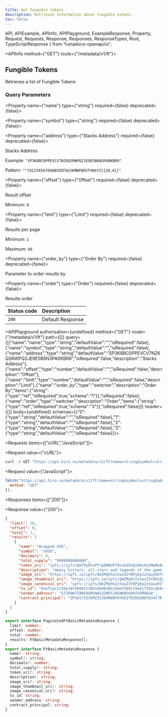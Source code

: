 ```yaml
---
title: Get fungible tokens
description: Retrieves information about fungible tokens.
toc: false
---
```


  API,
  APIExample,
  APIInfo,
  APIPlayground,
  ExampleResponse,
  Property,
  Request,
  Requests,
  Response,
  Responses,
  ResponseTypes,
  Root,
  TypeScriptResponse
} from 'fumadocs-openapi/ui';

<Root baseUrl="https://api.hiro.so">

<API>

<APIInfo method={"GET"} route={"/metadata/v1/ft"}>

## Fungible Tokens

Retrieves a list of Fungible Tokens

### Query Parameters

<Property name={"name"} type={"string"} required={false} deprecated={false}>

</Property>

<Property name={"symbol"} type={"string"} required={false} deprecated={false}>

</Property>

<Property name={"address"} type={"Stacks Address"} required={false} deprecated={false}>

Stacks Address

<span>Example: `"SP3K8BC0PPEVCV7NZ6QSRWPQ2JE9E5B6N3PA0KBR9"`</span>

<span>Pattern: `"^[0123456789ABCDEFGHJKMNPQRSTVWXYZ]{28,41}"`</span>

</Property>

<Property name={"offset"} type={"Offset"} required={false} deprecated={false}>

Result offset

<span>Minimum: `0`</span>

</Property>

<Property name={"limit"} type={"Limit"} required={false} deprecated={false}>

Results per page

<span>Minimum: `1`</span>

<span>Maximum: `60`</span>

</Property>

<Property name={"order_by"} type={"Order By"} required={false} deprecated={false}>

Parameter to order results by

</Property>

<Property name={"order"} type={"Order"} required={false} deprecated={false}>

Results order

</Property>

| Status code | Description |
| :------ | :------ |
| `200` | Default Response |

<APIPlayground authorization={undefined} method={"GET"} route={"/metadata/v1/ft"} path={[]} query={[{"name":"name","type":"string","defaultValue":"","isRequired":false},{"name":"symbol","type":"string","defaultValue":"","isRequired":false},{"name":"address","type":"string","defaultValue":"SP3K8BC0PPEVCV7NZ6QSRWPQ2JE9E5B6N3PA0KBR9","isRequired":false,"description":"Stacks Address"},{"name":"offset","type":"number","defaultValue":"","isRequired":false,"description":"Offset"},{"name":"limit","type":"number","defaultValue":"","isRequired":false,"description":"Limit"},{"name":"order_by","type":"switcher","description":"Order By","items":{"string":{"type":"ref","isRequired":true,"schema":"1"}},"isRequired":false},{"name":"order","type":"switcher","description":"Order","items":{"string":{"type":"ref","isRequired":true,"schema":"3"}},"isRequired":false}]} header={[]} body={undefined} schemas={{"0":{"type":"string","defaultValue":"","isRequired":false},"1":{"type":"string","defaultValue":"","isRequired":false},"2":{"type":"string","defaultValue":"","isRequired":false},"3":{"type":"string","defaultValue":"","isRequired":false}}}>

</APIPlayground>

</APIInfo>

<APIExample>

<Requests items={["cURL","JavaScript"]}>

<Request value={"cURL"}>

```bash
curl -X GET "https://api.hiro.so/metadata/v1/ft?name=string&symbol=string&address=SP3K8BC0PPEVCV7NZ6QSRWPQ2JE9E5B6N3PA0KBR9&offset=0&limit=1&order_by=name&order=asc"
```

</Request>

<Request value={"JavaScript"}>

```js
fetch("https://api.hiro.so/metadata/v1/ft?name=string&symbol=string&address=SP3K8BC0PPEVCV7NZ6QSRWPQ2JE9E5B6N3PA0KBR9&offset=0&limit=1&order_by=name&order=asc", {
  method: "GET"
});
```

</Request>

</Requests>

<Responses items={["200"]}>

<Response value={"200"}>

<ResponseTypes>

<ExampleResponse>

```json
{
  "limit": 20,
  "offset": 0,
  "total": 1,
  "results": [
    {
      "name": "Wrapped USD",
      "symbol": "xUSD",
      "decimals": 8,
      "total_supply": "9999980000000",
      "token_uri": "ipfs://ipfs/Qmf9yDYuPTrp8NRUFf8xxDd5Ud24Dx9uYMwMn8o8G2cWPW/12200.json",
      "description": "Heavy hitters, all-stars and legends of the game join forces to create a collection of unique varsity jackets",
      "image_uri": "https://ipfs.io/ipfs/QmZMqhh2ztwuZ3Y8PyEp2z5auyH3TCm3nnr5ZfjjgDjd5q/12199.png",
      "image_thumbnail_uri": "https://ipfs.io/ipfs/QmZMqhh2ztwuZ3Y8PyEp2z5auyH3TCm3nnr5ZfjjgDjd5q/12199.png",
      "image_canonical_uri": "ipfs://ipfs/QmZMqhh2ztwuZ3Y8PyEp2z5auyH3TCm3nnr5ZfjjgDjd5q/12199.png",
      "tx_id": "0xef2ac1126e16f46843228b1dk4830e19eb7599129e4jf392cab9e65ae83a45c0",
      "sender_address": "ST399W7Z9WS0GMSNQGJGME5JAENKN56D65VGMGKGA",
      "contract_principal": "SP1H1733V5MZ3SZ9XRW9FKYGEZT0JDGEB8Y634C7R.miamicoin-token-v2"
    }
  ]
}
```

</ExampleResponse>

<TypeScriptResponse>

```ts
export interface PaginatedFtBasicMetadataResponse {
  limit: number;
  offset: number;
  total: number;
  results: FtBasicMetadataResponse[];
}
export interface FtBasicMetadataResponse {
  name?: string;
  symbol?: string;
  decimals?: number;
  total_supply?: string;
  token_uri?: string;
  description?: string;
  image_uri?: string;
  image_thumbnail_uri?: string;
  image_canonical_uri?: string;
  tx_id: string;
  sender_address: string;
  contract_principal: string;
}
```

</TypeScriptResponse>

</ResponseTypes>

</Response>

</Responses>

</APIExample>

</API>

</Root>
